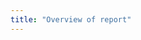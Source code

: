 ```yaml
---
title: "Overview of report"
---
```


<!-- Following [arc42](https://arc42.org) and [C4](https://c4model.com/) -->
